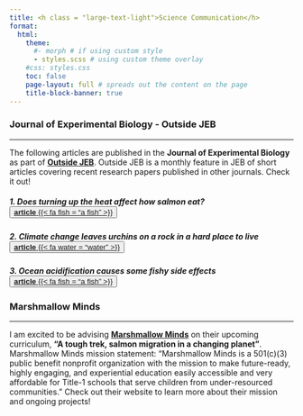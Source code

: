 ```yaml
---
title: <h class = "large-text-light">Science Communication</h>
format:
  html:
    theme: 
      #- morph # if using custom style 
      - styles.scss # using custom theme overlay
    #css: styles.css
    toc: false
    page-layout: full # spreads out the content on the page
    title-block-banner: true
---
```


### Journal of Experimental Biology - Outside JEB

------------------------------------------------------------------------

The following articles are published in the **Journal of Experimental Biology** as part of [**Outside JEB**](https://journals.biologists.com/jeb/pages/article-types). Outside JEB is a monthly feature in JEB of short articles covering recent research papers published in other journals. Check it out!

##### 1. Does turning up the heat affect how salmon eat? <button type="button-styling"> [**article** {{< fa fish = "a fish" >}}](https://journals.biologists.com/jeb/article/226/1/JEB244987/286271/Does-turning-up-the-heat-affect-how-salmon-eat) </button>

##### 2. Climate change leaves urchins on a rock in a hard place to live <button type=".button-styling"> [**article** {{< fa water = "water" >}}](https://journals.biologists.com/jeb/article/226/7/JEB245000/306231/Climate-change-leaves-urchins-on-a-rock-in-a-hard)</link> </button>

##### 3. Ocean acidification causes some fishy side effects <button type="button-styling">[**article** {{< fa fish = "a fish" >}}](https://journals.biologists.com/jeb/article/226/13/JEB245015/321192)</button>

### Marshmallow Minds

------------------------------------------------------------------------

I am excited to be advising [**Marshmallow Minds**](https://www.marshmallowminds.org/) on their upcoming curriculum, **"A tough trek, salmon migration in a changing planet"**. Marshmallow Minds mission statement: "Marshmallow Minds is a 501(c)(3) public benefit nonprofit organization with the mission to make future-ready, highly engaging, and experiential education easily accessible and very affordable for Title-1 schools that serve children from under-resourced communities." Check out their website to learn more about their mission and ongoing projects!
